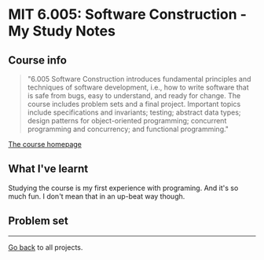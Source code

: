 
<Layout>

# MIT 6.005: Software Construction - My Study Notes

## Course info
> "6.005 Software Construction introduces fundamental principles and techniques of software development, i.e., how to write software that is safe from bugs, easy to understand, and ready for change. The course includes problem sets and a final project. Important topics include specifications and invariants; testing; abstract data types; design patterns for object-oriented programming; concurrent programming and concurrency; and functional programming."


[The  course homepage](https://ocw.mit.edu/courses/electrical-engineering-and-computer-science/6-005-software-construction-spring-2016/)

## What I've learnt
Studying the course is my first experience with programing. And it's so much fun. I don't mean that in an up-beat way though.
## Problem set
---
[Go back](/) to all projects.
</Layout>